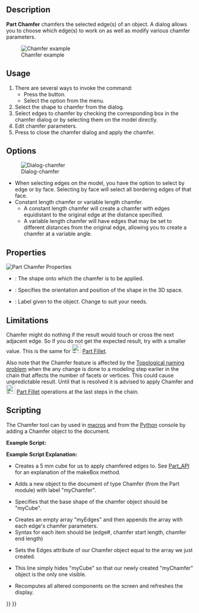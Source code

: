 <languages/>
<translate>

<!--T:18-->
{{Docnav
|[[Part_Fillet|Fillet]]
|[[Part_MakeFace|MakeFace]]
|[[Part_Workbench|Part]]
|IconL=Part_Fillet.svg
|IconR=Part_MakeFace.svg
|IconC=Workbench_Part.svg
}}

<!--T:1-->
{{GuiCommand
|Name=Part Chamfer
|MenuLocation=Part → Chamfer...
|Workbenches=[[Part_Workbench|Part]]
|SeeAlso=[[Part_Fillet|Part Fillet]]
}}

==Description== <!--T:25-->

<!--T:2-->
'''Part Chamfer''' chamfers the selected edge(s) of an object. A dialog allows you to choose which edge(s) to work on as well as modify various chamfer parameters.

<!--T:5-->
[[Image:Chamfer-example.png|Chamfer example]]

==Usage== <!--T:24--> 

<!--T:3-->
# There are several ways to invoke the command:
#* Press the {{Button|[[Image:Part_Chamfer.svg|16px]] Chamfer...}} button.
#* Select the {{MenuCommand|Part → Chamfer...}} option from the menu.
# Select the shape to chamfer from the dialog.
# Select edges to chamfer by checking the corresponding box in the chamfer dialog or by selecting them on the model directly. 
# Edit chamfer parameters.
# Press {{Button|OK}} to close the chamfer dialog and apply the chamfer.

==Options== <!--T:26-->

<!--T:4-->
[[Image:Dialog-chamfer.png|Dialog-chamfer]]
* When selecting edges on the model, you have the option to select by edge or by face. Selecting by face will select all bordering edges of that face.
* Constant length chamfer or variable length chamfer.
** A constant length chamfer will create a chamfer with edges equidistant to the original edge at the distance specified.
** A variable length chamfer will have edges that may be set to different distances from the original edge, allowing you to create a chamfer at a variable angle.

==Properties== <!--T:27-->

<!--T:6-->
[[Image:Part_Chamfer-Properties.png|left|Part Chamfer Properties]]
{{clear}}

<!--T:28-->
{{Properties_Title|Base}}

<!--T:7-->
*{{PropertyData|Base}}: The shape onto which the chamfer is to be applied.
*{{PropertyData|Placement}}: Specifies the orientation and position of the shape in the 3D space. 
*{{PropertyData|Label}}: Label given to the object. Change to suit your needs.
{{clear}}

==Limitations== <!--T:29-->

<!--T:22-->
Chamfer might do nothing if the result would touch or cross the next adjacent edge. So if you do not get the expected result, try with a smaller value. This is the same for [[Image:Part_Fillet.svg|24px]] [[Part_Fillet|Part Fillet]].

<!--T:23-->
Also note that the Chamfer feature is affected by the [[Topological_naming_problem|Topological naming problem]] when the any change is done to a modeling step earlier in the chain that affects the number of facets or vertices. This could cause unpredictable result. Until that is resolved it is advised to apply Chamfer and [[Image:Part_Fillet.svg|24px]] [[Part_Fillet|Part Fillet]] operations at the last steps in the chain.

==Scripting== <!--T:30-->

<!--T:8-->
The Chamfer tool can by used in [[Macros|macros]] and from the [[Python|Python]] console by adding a Chamfer object to the document.

<!--T:9-->
'''Example Script:'''

</translate>
{{Code|code=
import Part
cube = FreeCAD.ActiveDocument.addObject("Part::Feature", "myCube")
cube.Shape = Part.makeBox(5, 5, 5)
chmfr = FreeCAD.ActiveDocument.addObject("Part::Chamfer", "myChamfer")
chmfr.Base = FreeCAD.ActiveDocument.myCube
myEdges = []
myEdges.append((1, 1.5, 1.25)) # (edge number, chamfer start length, chamfer end length)
myEdges.append((2, 1.5, 1.25))
myEdges.append((3, 1.5, 1.25))
myEdges.append((4, 1.5, 1.25))
myEdges.append((5, 1.5, 1.25))
myEdges.append((6, 1.5, 1.25))
myEdges.append((7, 1.5, 1.25))
myEdges.append((8, 1.5, 1.25))
myEdges.append((9, 1.5, 1.25))
myEdges.append((10, 1.5, 1.25))
myEdges.append((11, 1.5, 1.25))
myEdges.append((12, 1.5, 1.25))
chmfr.Edges = myEdges
FreeCADGui.ActiveDocument.myCube.Visibility = False
FreeCAD.ActiveDocument.recompute()
}}
<translate>

<!--T:10-->
'''Example Script Explanation:'''

</translate>
{{Code|code=
import Part
cube = FreeCAD.ActiveDocument.addObject("Part::Feature", "myCube")
cube.Shape = Part.makeBox(5, 5, 5)
}}
<translate>

<!--T:11-->
*Creates a 5 mm cube for us to apply chamfered edges to. See [[Part_API|Part_API]] for an explanation of the makeBox method.
</translate>

{{Code|code=
chmfr = FreeCAD.ActiveDocument.addObject("Part::Chamfer", "myChamfer")
}}
<translate>

<!--T:12-->
*Adds a new object to the document of type Chamfer (from the Part module) with label "myChamfer".
</translate>

{{Code|code=
chmfr.Base = FreeCAD.ActiveDocument.myCube
}}
<translate>

<!--T:13-->
*Specifies that the base shape of the chamfer object should be "myCube".

</translate>
{{Code|code=
myEdges = []
myEdges.append((1, 1.5, 1.25)) # (edge number, chamfer start length, chamfer end length)
myEdges.append((2, 1.5, 1.25))
myEdges.append((3, 1.5, 1.25))
myEdges.append((4, 1.5, 1.25))
myEdges.append((5, 1.5, 1.25))
myEdges.append((6, 1.5, 1.25))
myEdges.append((7, 1.5, 1.25))
myEdges.append((8, 1.5, 1.25))
myEdges.append((9, 1.5, 1.25))
myEdges.append((10, 1.5, 1.25))
myEdges.append((11, 1.5, 1.25))
myEdges.append((12, 1.5, 1.25))
}}
<translate>

<!--T:14-->
*Creates an empty array "myEdges" and then appends the array with each edge's chamfer parameters.
*Syntax for each item should be (edge#, chamfer start length, chamfer end length)

</translate>
{{Code|code=
chmfr.Edges = myEdges
}}
<translate>
<!--T:15-->
*Sets the Edges attribute of our Chamfer object equal to the array we just created.
</translate>

{{Code|code=
FreeCADGui.ActiveDocument.myCube.Visibility = False
}}
<translate>

<!--T:16-->
*This line simply hides "myCube" so that our newly created "myChamfer" object is the only one visible.

</translate>
{{Code|code=
FreeCAD.ActiveDocument.recompute()
}}
<translate>

<!--T:17-->
*Recomputes all altered components on the screen and refreshes the display.


<!--T:19-->
{{Docnav
|[[Part_Fillet|Fillet]]
|[[Part_MakeFace|MakeFace]]
|[[Part_Workbench|Part]]
|IconL=Part_Fillet.svg
|IconR=Part_MakeFace.svg
|IconC=Workbench_Part.svg
}}

</translate>
{{Part Tools navi{{#translation:}}}}
{{Userdocnavi{{#translation:}}}}